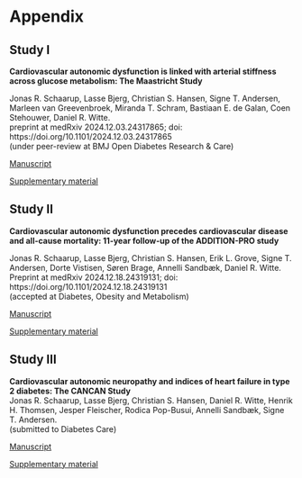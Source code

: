 # Appendix {#sec-more-results}

\newpage

## Study I


**Cardiovascular autonomic dysfunction is linked with arterial stiffness across glucose metabolism: The Maastricht Study** 

Jonas R. Schaarup, Lasse Bjerg, Christian S. Hansen, Signe T. Andersen, Marleen van Greevenbroek, Miranda T. Schram, Bastiaan E. de Galan, Coen Stehouwer, Daniel R. Witte.\    
preprint at medRxiv 2024.12.03.24317865; doi: https://doi.org/10.1101/2024.12.03.24317865   \
(under peer-review at BMJ Open Diabetes Research & Care)  

[Manuscript](/appendix/Cardiovascular_autonomic dysfunction_and_arterial stiffness_Maastricht_study_Diabetes_Care.pdf)   

[Supplementary material](/appendix/Supplemental_Material_MS.pdf)

## Study II

 


**Cardiovascular autonomic dysfunction precedes cardiovascular disease and all-cause mortality: 11-year follow-up of the ADDITION-PRO study**   \

Jonas R. Schaarup, Lasse Bjerg, Christian S. Hansen, Erik L. Grove, Signe T. Andersen, Dorte Vistisen, Søren Brage, Annelli Sandbæk, Daniel R. Witte.\    
Preprint at medRxiv 2024.12.18.24319131; doi: https://doi.org/10.1101/2024.12.18.24319131\    
(accepted at Diabetes, Obesity and Metabolism)        



[Manuscript](/appendix/Autonomic_dysfunction_and_cardiovascular disease_ADD_PRO_DOM_revised_final.pdf)    

[Supplementary material](/appendix/supplementary_material_ADDITION_PRO_revised.pdf)   




## Study III

**Cardiovascular autonomic neuropathy and indices of heart failure in type 2 diabetes: The CANCAN Study**   
Jonas R. Schaarup, Lasse Bjerg, Christian S. Hansen, Daniel R. Witte, Henrik H. Thomsen, Jesper Fleischer, Rodica Pop-Busui, Annelli Sandbæk, Signe T. Andersen.   
(submitted to Diabetes Care)    

[Manuscript](/appendix/Cardiovascular_autonomic_neuropathy_and_subclinical_heart failure_the CANCAN study_25062025_dissertation.pdf)    

[Supplementary material](/appendix/CANCAN_Supplementary_material.pdf)